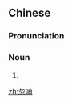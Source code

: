 ==Chinese==
{{zh-forms}}

===Pronunciation===
{{zh-pron
|m=hūshào,er=y
|cat=n
}}

===Noun===
{{zh-noun}}

# {{zh-alt-name|呼哨}}

[[zh:忽哨]]